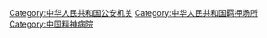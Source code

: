 {{catmore}}

[[Category:中华人民共和国公安机关|Category:中华人民共和国公安机关]]
[[Category:中华人民共和国羁押场所|Category:中华人民共和国羁押场所]]
[[Category:中国精神病院|Category:中国精神病院]]